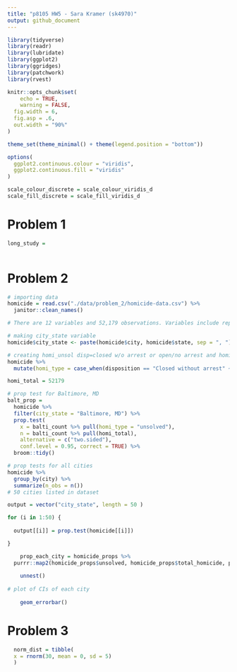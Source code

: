 ```yaml
---
title: "p8105 HW5 - Sara Kramer (sk4970)"
output: github_document
---
```


```r
library(tidyverse)
library(readr)
library(lubridate)
library(ggplot2)
library(ggridges)
library(patchwork)
library(rvest)

knitr::opts_chunk$set(
	echo = TRUE,
	warning = FALSE,
  fig.width = 6,
  fig.asp = .6,
  out.width = "90%"
)

theme_set(theme_minimal() + theme(legend.position = "bottom"))

options(
  ggplot2.continuous.colour = "viridis",
  ggplot2.continuous.fill = "viridis"
)

scale_colour_discrete = scale_colour_viridis_d
scale_fill_discrete = scale_fill_viridis_d
```

# Problem 1
```r
long_study = 
  
```


# Problem 2
```r
# importing data
homicide = read.csv("./data/problem_2/homicide-data.csv") %>%
  janitor::clean_names() 

# There are 12 variables and 52,179 observations. Variables include report date, victim name (first, last), victim age, victim race, victim sex, multiple variables on location including latitude/longitude, and notes. 

# making city_state variable
homicide$city_state <- paste(homicide$city, homicide$state, sep = ", ") 

# creating homi_unsol disp=closed w/o arrest or open/no arrest and homi_total
homicide %>%
  mutate(homi_type = case_when(disposition == "Closed without arrest" ~ "unsolved", disposition == "Open/No arrest" ~ "unsolved", TRUE ~ "solved"))

homi_total = 52179

# prop test for Baltimore, MD
balt_prop = 
  homicide %>%
  filter(city_state = "Baltimore, MD") %>%
  prop.test(
    x = balti_count %>% pull(homi_type = "unsolved"),
    n = balti_count %>% pull(homi_total),
    alternative = c("two.sided"),
    conf.level = 0.95, correct = TRUE) %>%
  broom::tidy()

# prop tests for all cities 
homicide %>%
  group_by(city) %>%
  summarize(n_obs = n())
# 50 cities listed in dataset

output = vector("city_state", length = 50 )

for (i in 1:50) {
  
  output[[i]] = prop.test(homicide[[i]])

}

    prop_each_city = homicide_props %>%
  purrr::map2(homicide_props$unsolved, homicide_props$total_homicide, prop.test)
    
    unnest()
    
# plot of CIs of each city
    
    geom_errorbar()
```
      
  
      
# Problem 3
```r
  norm_dist = tibble(
  x = rnorm(30, mean = 0, sd = 5)
  )
```
